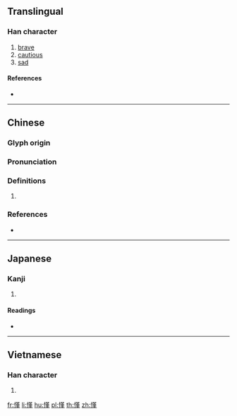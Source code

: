 {{character info/new}}
==Translingual==

===Han character===
{{Han char|rn=61|rad=心|as=11|sn=14|four=94014|canj=PTLM|ids=⿰忄堇}}

# [[brave]]
# [[cautious]]
# [[sad]]

====References====
* {{Han ref|kx=0399.310|dkj=11129|dj=0739.190|hdz=42344.160|uh=616C|ud=24940|bh=E1CB|bd=57803}}

----

==Chinese==
{{zh-forms}}

===Glyph origin===
{{Han etym}}

===Pronunciation===
{{zh-pron
|m=qín
|c=kan4
|mc=y
|oc=y
|cat=
}}

===Definitions===
{{zh-hanzi}}

# {{rfdef|zh}}

===References===
* {{R:twedu|B01171}}

----

==Japanese==

===Kanji===
{{ja-kanji|grade=|rs=心11}}

# {{defn|lang=ja|sort=心11}}

====Readings====
* {{ja-readings|on=[[きん]] (kin), [[ごん]] (gon), [[こん]] (kon)|kun=[[かなしむ]] (kanashimu)}}

----

==Vietnamese==

===Han character===
{{vi-readings|rs=心11|hanviet=cỡn}}

# {{defn|lang=vi|sort=心11}}

[[fr:慬]]
[[li:慬]]
[[hu:慬]]
[[pl:慬]]
[[th:慬]]
[[zh:慬]]